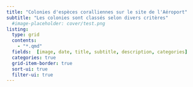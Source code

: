 ```yaml
---
title: "Colonies d'espèces coralliennes sur le site de l'Aéroport"
subtitle: "Les colonies sont classés selon divers critères"
  #image-placeholder: cover/test.png
listing: 
  type: grid
  contents: 
    - "*.qmd"
  fields:  [image, date, title, subtitle, description, categories]
  categories: true
  grid-item-border: true
  sort-ui: true
  filter-ui: true
---
```

